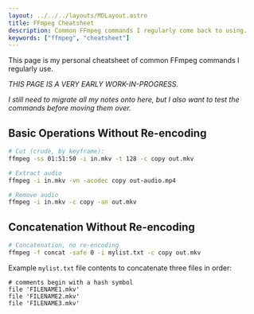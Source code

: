 ```yaml
---
layout: ../../../layouts/MDLayout.astro
title: FFmpeg Cheatsheet
description: Common FFmpeg commands I regularly come back to using.
keywords: ["ffmpeg", "cheatsheet"]
---
```


This page is my personal cheatsheet of common FFmpeg commands I regularly use.

*THIS PAGE IS A VERY EARLY WORK-IN-PROGRESS.*

*I still need to migrate all my notes onto here, but I also want to test the commands before moving them over.*

## Basic Operations Without Re-encoding

```bash
# Cut (crude, by keyframe):
ffmpeg -ss 01:51:50 -i in.mkv -t 128 -c copy out.mkv

# Extract audio
ffmpeg -i in.mkv -vn -acodec copy out-audio.mp4

# Remove audio
ffmpeg -i in.mkv -c copy -an out.mkv
```

## Concatenation Without Re-encoding

```bash
# Concatenation, no re-encoding
ffmpeg -f concat -safe 0 -i mylist.txt -c copy out.mkv
```

Example `mylist.txt` file contents to concatenate three files in order:
```
# comments begin with a hash symbol
file 'FILENAME1.mkv'
file 'FILENAME2.mkv'
file 'FILENAME3.mkv'
```

